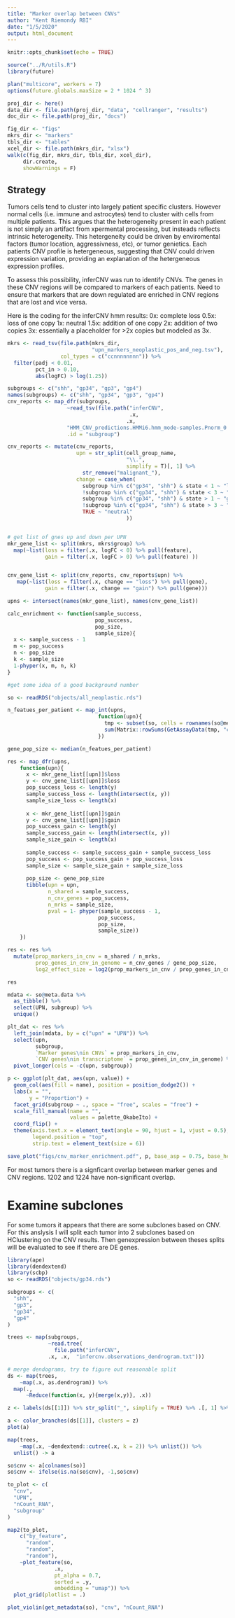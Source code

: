 ```yaml
---
title: "Marker overlap between CNVs"
author: "Kent Riemondy RBI"
date: "1/5/2020"
output: html_document
---
```


```r
knitr::opts_chunk$set(echo = TRUE)
```

```r
source("../R/utils.R")
library(future)

plan("multicore", workers = 7)
options(future.globals.maxSize = 2 * 1024 ^ 3)

proj_dir <- here()
data_dir <- file.path(proj_dir, "data", "cellranger", "results")
doc_dir <- file.path(proj_dir, "docs")

fig_dir <- "figs"
mkrs_dir <- "markers"
tbls_dir <- "tables"
xcel_dir <- file.path(mkrs_dir, "xlsx")
walk(c(fig_dir, mkrs_dir, tbls_dir, xcel_dir), 
     dir.create, 
     showWarnings = F)
```

## Strategy

Tumors cells tend to cluster into largely patient specific clusters. However normal cells (i.e. immune and astrocytes) tend to cluster with cells from multiple patients. This argues that the heterogeneity present in each patient is not simply an artifact from xpermental processing, but insteads reflects intrinsic heterogeneity. This hetergeneity could be driven by enviromental factors (tumor location, aggressivness, etc), or tumor genietics. Each patients CNV profile is hetergeneous, suggesting that CNV could driven expression variation, providing an explanation of the hetergeneous expression profiles.

To assess this possibility, inferCNV was run to identify CNVs. The genes in these CNV regions will be compared to markers of each patients. Need to ensure that markers that are down regulated are enriched in CNV regions that are lost and vice versa.

Here is the coding for the inferCNV hmm results:
0x: complete loss
0.5x: loss of one copy
1x: neutral
1.5x: addition of one copy
2x: addition of two copies
3x: essentially a placeholder for >2x copies but modeled as 3x.


```r
mkrs <- read_tsv(file.path(mkrs_dir, 
                           "upn_markers_neoplastic_pos_and_neg.tsv"),
                 col_types = c("ccnnnnnnnn")) %>% 
  filter(padj < 0.01,
         pct_in > 0.10,
         abs(logFC) > log(1.25))

subgroups <- c("shh", "gp34", "gp3", "gp4")
names(subgroups) <- c("shh", "gp34", "gp3", "gp4")
cnv_reports <- map_dfr(subgroups,
                   ~read_tsv(file.path("inferCNV",
                                       .x, 
                                      .x,
                   "HMM_CNV_predictions.HMMi6.hmm_mode-samples.Pnorm_0.5.pred_cnv_genes.dat")),
                   .id = "subgroup") 

cnv_reports <- mutate(cnv_reports, 
                      upn = str_split(cell_group_name,
                                      "\\.", 
                                      simplify = T)[, 1] %>%
                        str_remove("malignant_"),
                      change = case_when(
                        subgroup %in% c("gp34", "shh") & state < 1 ~ "loss",
                        !subgroup %in% c("gp34", "shh") & state < 3 ~ "loss",
                        subgroup %in% c("gp34", "shh") & state > 1 ~ "gain",
                        !subgroup %in% c("gp34", "shh") & state > 3 ~ "gain",
                        TRUE ~ "neutral"
                                      )) 


# get list of gnes up and down per UPN
mkr_gene_list <- split(mkrs, mkrs$group) %>% 
  map(~list(loss = filter(.x, logFC < 0) %>% pull(feature), 
            gain = filter(.x, logFC > 0) %>% pull(feature) ))


cnv_gene_list <- split(cnv_reports, cnv_reports$upn) %>%
   map(~list(loss = filter(.x, change == "loss") %>% pull(gene), 
            gain = filter(.x, change == "gain") %>% pull(gene)))

upns <- intersect(names(mkr_gene_list), names(cnv_gene_list))
```


```r

calc_enrichment <- function(sample_success,
                            pop_success,
                            pop_size,
                            sample_size){
  x <- sample_success - 1
  m <- pop_success 
  n <- pop_size
  k <- sample_size
  1-phyper(x, m, n, k)
}

#get some idea of a good background number

so <- readRDS("objects/all_neoplastic.rds")

n_featues_per_patient <- map_int(upns, 
                             function(upn){
                               tmp <- subset(so, cells = rownames(so@meta.data)[so$orig.ident == upn])
                               sum(Matrix::rowSums(GetAssayData(tmp, "counts")) > 0)
                             })

gene_pop_size <- median(n_featues_per_patient)

res <- map_dfr(upns, 
    function(upn){
      x <- mkr_gene_list[[upn]]$loss
      y <- cnv_gene_list[[upn]]$loss
      pop_success_loss <- length(y)
      sample_success_loss <- length(intersect(x, y))
      sample_size_loss <- length(x)
      
      x <- mkr_gene_list[[upn]]$gain
      y <- cnv_gene_list[[upn]]$gain
      pop_success_gain <- length(y)
      sample_success_gain <- length(intersect(x, y))
      sample_size_gain <- length(x)
      
      sample_success <- sample_success_gain + sample_success_loss
      pop_success <- pop_success_gain + pop_success_loss
      sample_size <- sample_size_gain + sample_size_loss
      
      pop_size <- gene_pop_size
      tibble(upn = upn,
             n_shared = sample_success,
             n_cnv_genes = pop_success,
             n_mrks = sample_size,
             pval = 1- phyper(sample_success - 1,
                             pop_success, 
                             pop_size, 
                             sample_size))
    }) 

res <- res %>% 
  mutate(prop_markers_in_cnv = n_shared / n_mrks,
         prop_genes_in_cnv_in_genome = n_cnv_genes / gene_pop_size,
         log2_effect_size = log2(prop_markers_in_cnv / prop_genes_in_cnv_in_genome))

res
```


```r
mdata <- so@meta.data %>% 
  as_tibble() %>% 
  select(UPN, subgroup) %>%
  unique() 

plt_dat <- res %>% 
  left_join(mdata, by = c("upn" = "UPN")) %>% 
  select(upn, 
         subgroup,
         `Marker genes\nin CNVs` = prop_markers_in_cnv, 
         `CNV genes\nin transcriptome` = prop_genes_in_cnv_in_genome) %>% 
  pivot_longer(cols = -c(upn, subgroup)) 

p <- ggplot(plt_dat, aes(upn, value)) +
  geom_col(aes(fill = name), position = position_dodge2()) +
  labs(x = "",
       y = "Proportion") +
  facet_grid(subgroup ~ ., space = "free", scales = "free") + 
  scale_fill_manual(name = "",
                    values = palette_OkabeIto) + 
  coord_flip() + 
  theme(axis.text.x = element_text(angle = 90, hjust = 1, vjust = 0.5),
        legend.position = "top",
        strip.text = element_text(size = 6))

save_plot("figs/cnv_marker_enrichment.pdf", p, base_asp = 0.75, base_height = 6.5)
```
For most tumors there is a signficant overlap between marker genes and CNV regions. 1202 and 1224 have non-significant overlap. 


# Examine subclones

For some tumors it appears that there are some subclones based on CNV. For this anslysis I will split each tumor into 2 subclones based on HClustering on the CNV results. Then genexpression between theses splits will be evaluated to see if there are DE genes. 

```r
library(ape)
library(dendextend)
library(scbp)
so <- readRDS("objects/gp34.rds")

subgroups <- c(
  "shh",
  "gp3",
  "gp34",
  "gp4"
)

trees <- map(subgroups,
             ~read.tree(
               file.path("inferCNV",
             .x, .x,  "infercnv.observations_dendrogram.txt"))) 

# merge dendograms, try to figure out reasonable split
ds <- map(trees, 
    ~map(.x, as.dendrogram)) %>% 
  map(., 
      ~Reduce(function(x, y){merge(x,y)}, .x))

z <- labels(ds[[1]]) %>% str_split("_", simplify = TRUE) %>% .[, 1] %>% as.numeric(as.factor(.))

a <- color_branches(ds[[1]], clusters = z) 
plot(a)

map(trees, 
    ~map(.x, ~dendextend::cutree(.x, k = 2)) %>% unlist()) %>%
  unlist() -> a

so$cnv <- a[colnames(so)]
so$cnv <- ifelse(is.na(so$cnv), -1,so$cnv)
```

```r

to_plot <- c(
  "cnv",
  "UPN",
  "nCount_RNA",
  "subgroup"
)

map2(to_plot, 
    c("by_feature",
      "random",
      "random",
      "random"),
    ~plot_feature(so, 
               .x, 
               pt_alpha = 0.7, 
               sorted = .y,
               embedding = "umap")) %>% 
  plot_grid(plotlist = .)
```

```r
plot_violin(get_metadata(so), "cnv", "nCount_RNA")

```